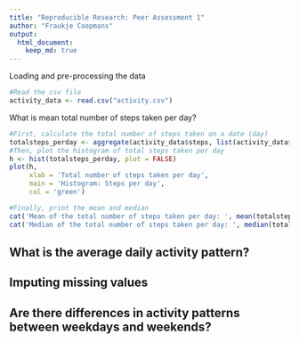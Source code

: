 ```yaml
---
title: "Reproducible Research: Peer Assessment 1"
author: "Fraukje Coopmans"
output: 
  html_document:
    keep_md: true
---
```


Loading and pre-processing the data
```r
#Read the csv file
activity_data <- read.csv("activity.csv")
```

What is mean total number of steps taken per day?
```r
#First, calculate the total number of steps taken on a date (day)
totalsteps_perday <- aggregate(activity_data$steps, list(activity_data$date), FUN=sum)$x
#Then, plot the histogram of total steps taken per day
h <- hist(totalsteps_perday, plot = FALSE)
plot(h, 
     xlab = 'Total number of steps taken per day', 
     main = 'Histogram: Steps per day', 
     col = 'green')

#Finally, print the mean and median
cat('Mean of the total number of steps taken per day: ', mean(totalsteps_perday, na.rm = TRUE)); cat('\n')
cat('Median of the total number of steps taken per day: ', median(totalsteps_perday, na.rm = TRUE))
```

## What is the average daily activity pattern?



## Imputing missing values



## Are there differences in activity patterns between weekdays and weekends?
